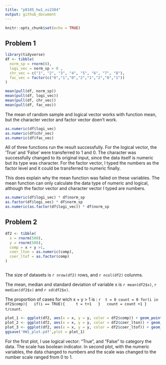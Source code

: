 ```yaml
---
title: "p8105_hw1_xs2384"
output: github_document
---
```


```r
knitr::opts_chunk$set(echo = TRUE)
```
## Problem 1
```r
library(tidyverse)
df <- tibble(
  norm_sp = rnorm(8),
  logi_vec = norm_sp > 0 ,
  chr_vec = c("1", "2", "3", "4", "5", "6", "7", "8"),
  fac_vec = factor(c("0","1","0","2","1","2","0","1"))
)

mean(pull(df, norm_sp))
mean(pull(df, logi_vec))
mean(pull(df, chr_vec))
mean(pull(df, fac_vec))
```

The mean of random sample and logical vector works with function mean, but the character vector and factor vector doen't work. 

```r
as.numeric(df$logi_vec)
as.numeric(df$chr_vec)
as.numeric(df$fac_vec)
```

All of three functions run the result successfully. For the logical vector, the 'True' and 'False' were transferred to 1 and 0. The character was successfully changed to its original input, since the data itself is numeric but its type was character. For the factor vector, I typed the numbers as the factor level and it could be transferred to numeric finally.   

This does explain why the mean function was failed on these variables. The mean function can only calculate the data type of numeric and logical, although the factor vector and character vector I typed are numbers.

```r
as.numeric(df$logi_vec) * df$norm_sp
as.factor(df$logi_vec) * df$norm_sp
as.numeric(as.factor(df$logi_vec)) * df$norm_sp
```

## Problem 2
```r
df2 <- tibble(
  x = rnorm(500),
  y = rnorm(500),
  comp = x + y >1,
  coer_lton = as.numeric(comp),
  coer_ltof = as.factor(comp)
)



```

The size of datasets is `r nrow(df2)` rows, and `r ncol(df2)` colunms. 

The mean, median and standard deviation of variable x is `r mean(df2$x)`, `r median(df2$x)` and `r sd(df2$x)`.

The proportion of cases for wich x + y > 1 is : `r 
t = 0
count = 0
for(i in df2$comp){
  if(i == TRUE){
    t = t+1
  }
  count = count +1
}
t/count `.

```r
plot_1 <- ggplot(df2, aes(x = x, y = y, color = df2$comp)) + geom_point() + ggtitle("plot_1")
plot_2 <- ggplot(df2, aes(x = x, y = y, color = df2$coer_lton)) + geom_point() + ggtitle("plot_2")
plot_3 <- ggplot(df2, aes(x = x, y = y, color = df2$coer_ltof)) + geom_point() + ggtitle("plot_3")
ggsave('HW1_plot.pdf',plot = plot_1)
```

For the first plot, I use logical vector: "True", and "False" to category the data. The scale has boolean indicator. In second plot, with the numeric variables, the data changed to numbers and the scale was changed to the number scale ranged from 0 to 1. 



